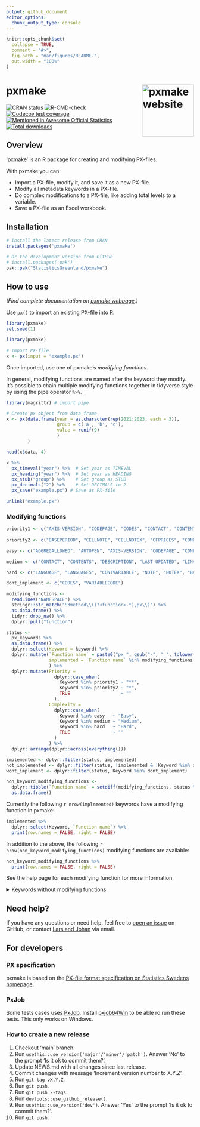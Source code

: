 ```yaml
---
output: github_document
editor_options: 
  chunk_output_type: console
---
```


<!-- README.md is generated from README.Rmd. Please edit that file -->

```r
knitr::opts_chunk$set(
  collapse = TRUE,
  comment = "#>",
  fig.path = "man/figures/README-",
  out.width = "100%"
)
```

# pxmake <a href="https://statisticsgreenland.github.io/pxmake/"><img src="man/figures/logo.png" align="right" height="139" alt="pxmake website" /></a>

<!-- badges: start -->
[![CRAN status](https://www.r-pkg.org/badges/version/pxmake)](https://cran.r-project.org/package=pxmake)
![R-CMD-check](https://github.com/StatisticsGreenland/pxmake/actions/workflows/R-CMD-check.yml/badge.svg)
[![Codecov test coverage](https://codecov.io/gh/StatisticsGreenland/pxmake/branch/main/graph/badge.svg)](https://app.codecov.io/gh/StatisticsGreenland/pxmake?branch=main)
[![Mentioned in Awesome Official Statistics ](https://awesome.re/mentioned-badge.svg)](https://github.com/SNStatComp/awesome-official-statistics-software)
[![Total downloads](https://cranlogs.r-pkg.org/badges/grand-total/pxmake)](https://cran.r-project.org/package=pxmake)
<!-- badges: end -->

## Overview

‘pxmake’ is an R package for creating and modifying PX-files.

With pxmake you can:

- Import a PX-file, modify it, and save it as a new PX-file.
- Modify all metadata keywords in a PX-file.
- Do complex modifications to a PX-file, like adding total levels to a
  variable.
- Save a PX-file as an Excel workbook.


## Installation

``` r
# Install the latest release from CRAN
install.packages('pxmake')

# Or the development version from GitHub
# install.packages('pak')
pak::pak("StatisticsGreenland/pxmake")
```

## How to use

*(Find complete documentation on [pxmake webpage](https://statisticsgreenland.github.io/pxmake/).)*

Use `px()` to import an existing PX-file into R.

```r
library(pxmake)
set.seed(1)
```

```r
library(pxmake)

# Import PX-file
x <- px(input = "example.px")
```

Once imported, use one of pxmake's *modifying functions*. 

In general, modifying functions are named after the keyword they modify. It's possible to chain multiple modifying functions together in tidyverse style by using the pipe operator `%>%`.

```r
library(magrittr) # import pipe

# Create px object from data frame
x <- px(data.frame(year = as.character(rep(2021:2023, each = 3)), 
                   group = c('a', 'b', 'c'), 
                   value = runif(9)
                   )
        ) 

head(x$data, 4)

x %>% 
  px_timeval("year") %>%  # Set year as TIMEVAL
  px_heading("year") %>%  # Set year as HEADING
  px_stub("group") %>%    # Set group as STUB
  px_decimals("2") %>%    # Set DECIMALS to 2
  px_save("example.px") # Save as PX-file
```

```r
unlink("example.px")
```


### Modifying functions

```r
priority1 <- c("AXIS-VERSION", "CODEPAGE", "CODES", "CONTACT", "CONTENTS", "CONTVARIABLE", "COPYRIGHT", "DATA", "DESCRIPTION", "DOMAIN", "ELIMINATION", "LANGUAGE", "LANGUAGES", "MAP", "NOTE", "NOTEX", "PRECISION", "SHOWDECIMALS", "SOURCE", "STOCKFA", "SUBJECT-AREA", "SUBJECT-CODE", "TABLEID", "UNITS", "UPDATE-FREQUENCY", "VALUENOTE", "VALUENOTE", "VALUENOTEX", "VALUES", "VARIABLE-TYPE", "VARIABLECODE")
               
priority2 <- c("BASEPERIOD", "CELLNOTE", "CELLNOTEX", "CFPRICES", "CONFIDENTIAL")

easy <- c("AGGREGALLOWED", "AUTOPEN", "AXIS-VERSION", "CODEPAGE", "CONFIDENTIAL", "COPYRIGHT", "NEXT-UPDATE", "SHOWDECIMALS", "SUBJECT-CODE", "TABLEID", "UPDATE-FREQUENCY", "CFPRICES", "DATA", "MAP", "STOCKFA")

medium <- c("CONTACT", "CONTENTS", "DESCRIPTION", "LAST-UPDATED", "LINK", "SOURCE", "SUBJECT-AREA", "TITLE", "UNITS", "DOMAIN", "ELIMINATION", "PRECISION", "VALUENOTE", "VALUENOTEX")

hard <- c("LANGUAGE", "LANGUAGES", "CONTVARIABLE", "NOTE", "NOTEX", "BASEPERIOD", "CELLNOTE", "CELLNOTEX", "VALUES", "VARIABLE-TYPE")

dont_implement <- c("CODES", "VARIABLECODE")

modifying_functions <-
  readLines('NAMESPACE') %>%
  stringr::str_match("S3method\\((?<function>.*),px\\)") %>%
  as.data.frame() %>%
  tidyr::drop_na() %>% 
  dplyr::pull("function")

status <- 
  px_keywords %>%
  as.data.frame() %>% 
  dplyr::select(Keyword = keyword) %>% 
  dplyr::mutate(`Function name` = paste0("px_", gsub("-", "_", tolower(Keyword))),
                implemented = `Function name` %in% modifying_functions
                ) %>% 
  dplyr::mutate(Priority = 
                  dplyr::case_when(
                    Keyword %in% priority1 ~ "**",
                    Keyword %in% priority2 ~ "*",
                    TRUE                   ~ ""
                  ),
                Complexity = 
                  dplyr::case_when(
                    Keyword %in% easy   ~ "Easy",
                    Keyword %in% medium ~ "Medium",
                    Keyword %in% hard   ~ "Hard",
                    TRUE                ~ ""
                  )
                ) %>% 
  dplyr::arrange(dplyr::across(everything()))

implemented <- dplyr::filter(status, implemented)
not_implemented <- dplyr::filter(status, !implemented & !Keyword %in% dont_implement)
wont_implement <- dplyr::filter(status, Keyword %in% dont_implement)

non_keyword_modifying_functions <- 
  dplyr::tibble(`Function name` = setdiff(modifying_functions, status %>% dplyr::pull(`Function name`))) %>% 
  as.data.frame()
```

Currently the following `r nrow(implemented)` keywords have a modifying function in pxmake:

```r
implemented %>%
  dplyr::select(Keyword, `Function name`) %>% 
  print(row.names = FALSE, right = FALSE)
```

In addition to the above, the following `r nrow(non_keyword_modifying_functions)` modifying functions are available:

```r
non_keyword_modifying_functions %>% 
  print(row.names = FALSE, right = FALSE)
```

See the help page for each modifying function for more information.

<details>
<summary>Keywords without modifying functions</summary>
These `r nrow(not_implemented)` keywords currently doesn't have a modifying function, but can be implemented.
```r
not_implemented %>% 
  dplyr::select(-implemented) %>% 
  print(row.names = FALSE, right = FALSE)
```

Finally these `r nrow(wont_implement)` keywords will not have a modifying function, because they are automatically determined by the data.

```r
wont_implement %>%
  dplyr::select(Keyword) %>% 
  print(row.names = FALSE, right = FALSE)
```
</details>

## Need help?
If you have any questions or need help, feel free to [open an issue](https://github.com/StatisticsGreenland/pxmake/issues/new) on GitHub, or contact [Lars and Johan](https://github.com/StatisticsGreenland/pxmake/graphs/contributors) via email.

## For developers

### PX specification

pxmake is based on the [PX-file format specification on Statistics Swedens homepage](https://www.scb.se/globalassets/vara-tjanster/px-programmen/px-file_format_specification_2013.pdf).

### PxJob

Some tests cases uses [PxJob](https://stat.fi/tup/tilastotietokannat/px-tuoteperhe_en.html). Install [pxjob64Win](https://github.com/StatisticsGreenland/pxjob64Win) to be able ro run these tests. This only works on Windows.

### How to create a new release

1.  Checkout 'main' branch.
2.  Run `usethis::use_version('major'/'minor'/'patch')`. Answer 'No' to the prompt 'Is it ok to commit them?'.
3.  Update NEWS.md with all changes since last release.
4.  Commit changes with message 'Increment version number to X.Y.Z'.
5.  Run `git tag vX.Y.Z`.
6.  Run `git push`.
7.  Run `git push --tags`.
8.  Run `devtools::use_github_release()`.
9. Run `usethis::use_version('dev')`. Answer 'Yes' to the prompt 'Is it ok to commit them?'.
10. Run `git push`.
